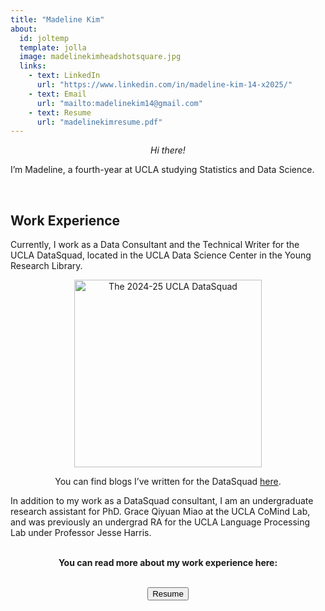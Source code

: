 ```yaml
---
title: "Madeline Kim"
about:
  id: joltemp
  template: jolla
  image: madelinekimheadshotsquare.jpg
  links:
    - text: LinkedIn
      url: "https://www.linkedin.com/in/madeline-kim-14-x2025/"
    - text: Email
      url: "mailto:madelinekim14@gmail.com"
    - text: Resume
      url: "madelinekimresume.pdf"
---
```

:::{#joltemp}
<div style="text-align: center;">
*Hi there!*
</div>
I'm Madeline, a fourth-year at UCLA studying Statistics and Data Science.

:::
\
<div style="text-align: left;">
## Work Experience
  Currently, I work as a Data Consultant and the Technical Writer for the UCLA DataSquad, 
  located in the UCLA Data Science Center in the Young Research Library.
</div>

<div style="text-align: center;">
  <img src="datasquadphoto.jpg" alt="The 2024-25 UCLA DataSquad" width="300">
  
  You can find blogs I've written for the DataSquad [here](https://ucla-datasquad.github.io/).
</div>



<div style="text-align: left;">
  In addition to my work as a DataSquad consultant, I am an undergraduate research assistant for PhD. Grace Qiyuan   Miao at the UCLA CoMind Lab, and was previously an undergrad RA for the UCLA Language Processing Lab under        Professor Jesse Harris. 
</div>


<div style="text-align: center;">

\
**You can read more about my work experience here:**

\
<a href="madelinekimresume.pdf" target="_blank">
  <button type="button" class="btn btn-light btn-lg">Resume</button>
</a>
</div>